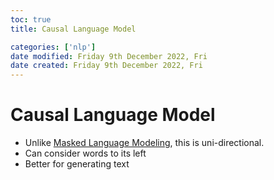```yaml
---
toc: true
title: Causal Language Model

categories: ['nlp']
date modified: Friday 9th December 2022, Fri
date created: Friday 9th December 2022, Fri
---
```


# Causal Language Model


- Unlike [Masked Language Modeling](Masked Language Modeling.qmd), this is uni-directional.
- Can consider words to its left
- Better for generating text



